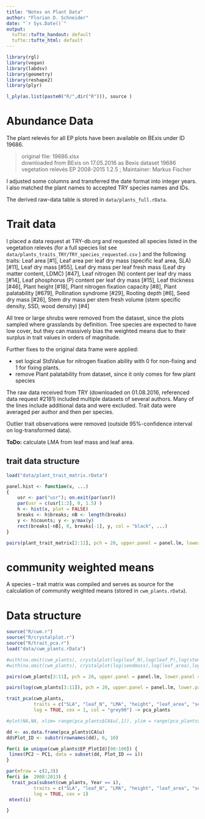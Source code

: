 ```yaml
---
title: "Notes on Plant Data"
author: "Florian D. Schneider"
date: "`r Sys.Date()`"
output:
  tufte::tufte_handout: default
  tufte::tufte_html: default
---
```



```r

library(rgl)
library(vegan)
library(labdsv)
library(geometry)
library(reshape2)
library(plyr)

l_ply(as.list(paste0("R/",dir("R"))), source )

```

# Abundance Data

The plant relevés for all EP plots have been available on BExis under ID 19686. 

  > original file: 19686.xlsx  
  > downloaded from   BExis on 17.05.2016 as Bexis dataset 19686 vegetation relevés EP 2008-2015 1.2.5 ; 
  > Maintainer: Markus Fischer
  
I adjusted some columns and transferred the date format into integer years. I also matched the plant names to accepted TRY species names and IDs. 

The derived raw-data table is stored in `data/plants_full.rData`. 

# Trait data

I placed a data request at TRY-db.org and requested all species listed in the vegetation relevés (for a full species list see  `data/plants_traits_TRY/TRY_species_requested.csv` ) and the following traits: 
Leaf area [#1], Leaf area per leaf dry mass (specific leaf area, SLA) [#11], Leaf dry mass [#55], Leaf dry mass per leaf fresh mass (Leaf dry matter content, LDMC) [#47], Leaf nitrogen (N) content per leaf dry mass [#14], Leaf phosphorus (P) content per leaf dry mass [#15], Leaf thickness [#46], Plant height [#18], Plant nitrogen fixation capacity [#8], Plant palatability [#679], Pollination syndrome [#29], Rooting depth [#6], Seed dry mass [#26], Stem dry mass per stem fresh volume (stem specific density, SSD, wood density) [#4]

All tree or large shrubs were removed from the dataset, since the plots sampled where grasslands by definition. Tree species are expected to have low cover, but they can massively bias the weighted means due to their surplus in trait values in orders of magnitude. 

Further fixes to the original data frame were applied:

- set logical StdValue for nitrogen fixation ability with 0 for non-fixing and 1 for fixing plants.
- remove Plant palatability from dataset, since it only comes for few plant species 

The raw data received from TRY (downloaded on 01.08.2016, referenced data request #2181) included multiple datasets of several authors. Many of the lines include additional data and were excluded. Trait data were averaged per author and then per species. 

Outlier trait observations were removed (outside 95%-confidence interval on log-transformed data). 

**ToDo:** calculate LMA from leaf mass and leaf area. 

## trait data structure

```r
load("data/plant_trait_matrix.rData")

panel.hist <- function(x, ...)
{
    usr <- par("usr"); on.exit(par(usr))
    par(usr = c(usr[1:2], 0, 1.5) )
    h <- hist(x, plot = FALSE)
    breaks <- h$breaks; nB <- length(breaks)
    y <- h$counts; y <- y/max(y)
    rect(breaks[-nB], 0, breaks[-1], y, col = "black", ...)
}

pairs(plant_trait_matrix[2:11], pch = 20, upper.panel = panel.lm, lower.panel = panel.lm, diag.panel = panel.hist)


```

# community weighted means

A species -- trait matrix was compiled and serves as source for the calculation of community weighted means (stored in `cwm_plants.rData`). 

# Data structure

```r
source("R/cwm.r")
source("R/crystalplot.r")
source("R/trait_pca.r")
load("data/cwm_plants.rData")

#with(na.omit(cwm_plants), crystalplot(log(leaf_N),log(leaf_P),log(stem_drymass), col = rainbow(8)[as.integer(Year)] ))
#with(na.omit(cwm_plants), crystalplot(log(seedmass),log(leaf_area),log(SLA), col = rainbow(8)[as.integer(Year)] ))

pairs(cwm_plants[3:11], pch = 20, upper.panel = panel.lm, lower.panel = panel.region, split = cwm_plants$Region, oma = c(2,9,2,9), diag.panel = panel.hist)

pairs(log(cwm_plants[3:11]), pch = 20, upper.panel = panel.lm, lower.panel = panel.region, split = cwm_plants$Region, oma = c(2,9,2,9), diag.panel = panel.hist)

trait_pca(cwm_plants, 
          traits = c("SLA", "leaf_N", "LMA", "height", "leaf_area", "seedmass", "stem_drymass", "leaf_thickness", "Nfixation", "palatability"), 
          log = TRUE, cex = 1, col = "grey90") -> pca_plants

#plot(NA,NA, xlim= range(pca_plants$CA$u[,1]), ylim = range(pca_plants$CA$u[,2]))

dd <- as.data.frame(pca_plants$CA$u)
dd$Plot_ID <- substr(rownames(dd), 6, 10)

for(i in unique(cwm_plants$EP_PlotId)[90:100]) {
 lines(PC2 ~ PC1, data = subset(dd, Plot_ID == i))
}

par(mfrow = c(2,3))
for(i in  2008:2013) {
  trait_pca(subset(cwm_plants, Year == i), 
          traits = c("SLA", "leaf_N", "LMA", "height", "leaf_area", "seedmass", "stem_drymass"), 
          log = TRUE, cex = 1) 
 mtext(i)

}


```




